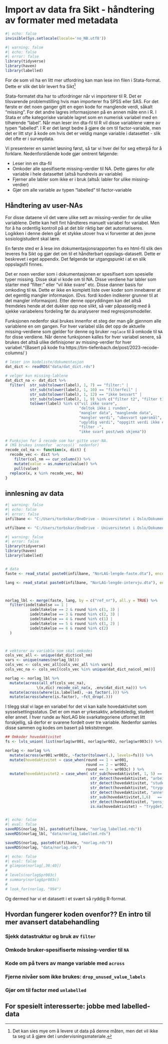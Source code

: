# Import av data fra Sikt - håndtering av formater med metadata 

```r
#| echo: false
invisible(Sys.setlocale(locale='no_NB.utf8'))
```

```r
#| warning: false
#| echo: false
#| error: false
library(tidyverse)
library(haven)
library(labelled)

```


For de som vil ha en litt mer utfordring kan man lese inn filen i Stata-format. Dette er slik det blir levert fra Sikt^[Det kan sies mye om å levere ut data på denne måten, men det vil ikke ta seg ut å gjøre det i undervisningsmateriale.]

Stata-formatet dta har to utfordringer når vi importerer til R. Det er tilsvarende problemstilling hvis man importerer fra SPSS eller SAS. For det første er det noen ganger gitt en egen kode for manglende verdi, såkalt "missing". For det andre lagres informasjonen på en annen måte enn i R. I Stata er ofte kategoriske variable lagret som en numerisk variabel med en tilhørende "label". Når man leser inn dta-fil til R vil disse variablene være av typen "labelled". I R er det langt bedre å gjøre de om til factor-variable, men det er litt styr å kode om hvis det er veldig mange variable i datasettet - slik det ofte er i surveydata. 

Vi presenterer en samlet løsning først, så tar vi hver del for seg etterpå for å forklare. Nedenforstående kode gjør omtrent følgende: 

* Leser inn en dta-fil
* Omkoder alle spesifiserte missing-verdier til NA. Dette gjøres for *alle* variable i hele datasettet (altså hundrevis av variable)
* Fjerner alle labler som ikke er i bruk (altså: labler for ulike missing-verdier)
* Gjør om alle variable av typen "labelled" til factor-variable 


## Håndtering av user-NAs
For disse dataene vil det være ulike sett av missing-verdier for de ulike variablene. Dette kan helt fint håndteres manuelt variabel for variabel. Men for å ha ordentlig kontroll på at det blir riktig bør det automatiseres. Logikken i denne delen går et stykke utover hva vi forventer at den jevne sosiologistudent skal lære. 

En første sted er å lese inn dokumentasjonsrapporten fra en html-fil slik den leveres fra Sikt og gjør det om til et håndterbart oppslags-datasett. Dette er beskrevet i eget appendix. Det følgende tar utgangspunkt i at en slik oppslagsfil finnes.

Det er noen verdier som i dokumentasjonen er spesifisert som spesielle typer missing. Disse skal vi kode om til NA. Disse verdiene har labler som starter med "filter:" eller "vil ikke svare" etc. Disse danner basis for omkoding til `NA`. Dette er ikke en komplett liste over koder som innebærer at det egentlig mangler informasjon. (Dvs. fordi koden indikerer grunner til at det mangler informasjon). Etter denne oppryddingen kan det altså fremdeles hende at det dukker opp noe slikt, så vær påpasselig med å sjekke variabelens fordeling før du analyserer med regresjonsmodeller. 

Funksjonen nedenfor skal brukes innenfor et steg der man går gjennom alle variablene en om gangen. For hver variabel slås det opp de aktuelle missing-verdiene som gjelder for denne og bruker `replace` til å omkode til `NA` for disse verdiene. Når denne funksjonen kalles for hver variabel senere, så brukes det altså ulike definisjoner av missing-verdier for hver variabel.^(Basert på kode fra https://tim-tiefenbach.de/post/2023-recode-columns/ ) 

```r
# leser inn kodeliste/dokumentasjon
dat_dict <- readRDS("data/dat_dict.rds")

# velger kun missing-lablene
dat_dict_na <- dat_dict %>% 
  filter(  str_sub(tolower(label), 1, 7) == "filter:" | 
           str_sub(tolower(label), 1, 10) == "filterfeil" |
           str_sub(tolower(label), 1, 12) == "ikke besvart" |
           str_sub(tolower(label), 1, 9) %in% c("filter t2", "filter t1", "filter t3") |
           tolower(label) %in% c("vil ikke svare",
                                 "deltok ikke i runden",
                                 "mangler data", "manglende data", 
                                 "mangler verdi", "ubesvart spørsmål", 
                                 "ugyldig verdi", "oppgitt verdi ikke et årstall",
                                 "filter -",
                                 "ikke svart post/web skjema")) 

# Funksjon for å recode som har gitte user-NA.
# (Må brukes innenfor `across()` nedenfor)
recode_col_na <- function(x, dict) {
  recode_vec <- dict %>%
    filter(col_nm == cur_column()) %>%
    mutate(value = as.numeric(value)) %>% 
    pull(value)
  replace(x, x %in% recode_vec, NA)
}

```


## innlesning av data 

```r
#| warning: false
#| echo: false
#| error: false
infilbane <- "C:/Users/torbskar/OneDrive - Universitetet i Oslo/Dokumenter/Undervisning/SOS4020_forkurs/data2023/rOBH3y10/"

utfilbane <- "C:/Users/torbskar/OneDrive - Universitetet i Oslo/Dokumenter/Undervisning/SOS4020_forkurs/data2023/data_tilDeling/"

```


```r
#| warning: false
#| error: false
library(tidyverse)
library(haven)
library(labelled)


# data
faste <- read_stata( paste0(infilbane, "NorLAG-lengde-faste.dta"), encoding = "utf-8")

lang <- read_stata( paste0(infilbane, "NorLAG-lengde-intervju.dta"), encoding = "utf-8")



norlag_lbl <- merge(faste, lang, by = c("ref_nr"), all.y = TRUE) %>% 
  filter(iodeltakelse == 1 |  
           iodeltakelse == 2 & round %in% c(1, 3) | 
           iodeltakelse == 3 & round %in% c(2, 3) |
           iodeltakelse == 4 & round %in% c(1) |
           iodeltakelse == 5 & round %in% c(1, 2) |
           iodeltakelse == 6 & round %in% c(2)
  ) 



# vektorer av variable som skal omkodes
cols_vec_all <- unique(dat_dict$col_nm)
vars <- unique(names(norlag_lbl))
cols_vec <- cols_vec_all[cols_vec_all %in% vars]
cols_vec_na <- cols_vec[(cols_vec %in% unique(dat_dict_na$col_nm))]

norlag <- norlag_lbl %>% 
  mutate(across(all_of(cols_vec_na), 
              \(x,dic) recode_col_na(x, .env$dat_dict_na))) %>% 
  mutate(across(where(is.labelled), ~as_factor(.))) %>% 
  mutate(across(where(is.factor), ~fct_drop(.)))
```

I tilegg skal vi lage en variabel for det vi kan kalle hovedaktivitet som sysselsettingsstatus. Det er om man er yrkesaktiv, arbeidsledig, student eller annet. I hver runde av NorLAG ble svarkategoriene utformet litt forskjellig, så derfor er svarene fordelt over tre variable. Nedenfor samles disse sammen og kodes om basert på tekststrenger. 

```r
## Omkoder hovedaktivitet 
fs <- lvls_union( list(norlag$wr001, norlag$wr002, norlag$wr003c)) %>% tolower() %>% unique()

norlag <- norlag %>% 
  mutate(across(wr001:wr003c, ~factor(tolower(.), levels=fs))) %>% 
  mutate(hovedaktivitet = case_when(round == 1 ~ wr001, 
                                    round == 2 ~ wr002, 
                                    round == 3 ~ wr003c) ) %>% 
  mutate(hovedaktivitet2 = case_when( str_sub(hovedaktivitet, 1, 5) == "yrkes" ~ "Yrkesaktiv", 
                                      str_detect(hovedaktivitet, "arbeidsledig") ~ "Trygdet/arbeidsledig/stud/annet", 
                                      str_detect(hovedaktivitet, "student") ~ "Trygdet/arbeidsledig/stud/annet", 
                                      str_detect(hovedaktivitet, "trygd") ~ "Trygdet/arbeidsledig/stud/annet", 
                                      str_detect(hovedaktivitet, "annet") ~ "Trygdet/arbeidsledig/stud/annet", 
                                      str_sub(hovedaktivitet,1,6)   == "hjemme" ~ "hjemmeværende/husmor", 
                                      str_detect(hovedaktivitet, "pensjonist") ~ "pensjonist", 
                                      is.na(hovedaktivitet) ~ "Trygdet/arbeidsledig/stud/annet") %>% as_factor())



```


```r
#| echo: false
#| eval: false
saveRDS(norlag_lbl, paste0(utfilbane, "norlag_labelled.rds"))
saveRDS(norlag_lbl, "data/norlag_labelled.rds")

saveRDS(norlag, paste0(utfilbane, "norlag.rds"))
saveRDS(norlag, "data/norlag.rds")
```


```r
#| echo: false
#| eval: false
# glimpse(norlag[,30:40])
# 
# levels(norlag$pr003c)
# summary(norlag$pr003c)
# 
# look_for(norlag, "994")

```




Og dermed har vi et datasett i et svært så ryddig R-format. 



## Hvordan fungerer koden ovenfor?? En intro til mer avansert databehandling


### Sjekk datastruktur og bruk av `filter`


### Omkode bruker-spesifiserte missing-verdier til `NA`


### Kode om på tvers av mange variable med `across` 


### Fjerne nivåer som ikke brukes: `drop_unused_value_labels`


### Gjør om til factor med `unlabelled`


## For spesielt interesserte: jobbe med labelled-data



